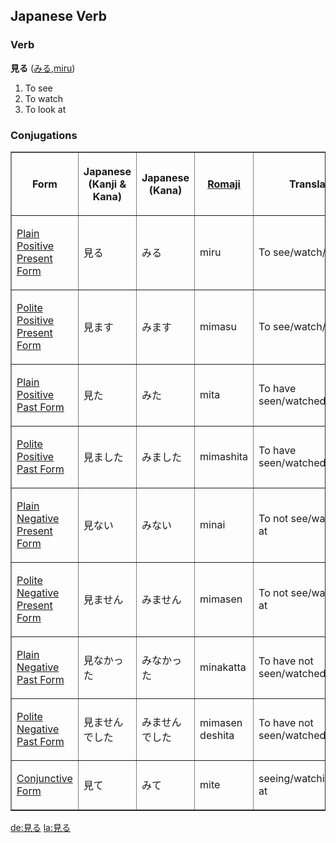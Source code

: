 ==Japanese Verb==

===Verb===
'''見る''' ([[みる]],[[miru]])

# To see
# To watch
# To look at

=== Conjugations ===

<TABLE border>

<TR>
<TH>Form</TH>
<TH>Japanese<BR>(Kanji & Kana)</TH>
<TH>Japanese<BR>(Kana)</TH>
<TH>[[Romaji]]</TH>
<TH>Translation</TH>
</TR>

<TR>
<TD>[[Japanese Plain Positive Present Form|Plain Positive Present Form]]</TD>
<TD>&#35211;&#12427;</TD>
<TD>&#12415;&#12427;</TD>
<TD>miru</TD>
<TD>To see/watch/look at</TD>
</TR>

<TR>
<TD>[[Japanese Polite Positive Present Form|Polite Positive Present Form]]</TD>
<TD>&#35211;&#12414;&#12377;</TD>
<TD>&#12415;&#12414;&#12377;</TD>
<TD>mimasu</TD>
<TD>To see/watch/look at</TD>
</TR>

<TR>
<TD>[[Japanese Plain Positive Past Form|Plain Positive Past Form]]</TD>
<TD>&#35211;&#12383;</TD>
<TD>&#12415;&#12383;</TD>
<TD>mita</TD>
<TD>To have seen/watched/looked at</TD>
</TR>

<TR>
<TD>[[Japanese Polite Positive Past Form|Polite Positive Past Form]]</TD>
<TD>&#35211;&#12414;&#12375;&#12383;</TD>
<TD>&#12415;&#12414;&#12375;&#12383;</TD>
<TD>mimashita</TD>
<TD>To have seen/watched/looked at</TD>
</TR>

<TR>
<TD>[[Japanese Plain Negative Present Form|Plain Negative Present Form]]</TD>
<TD>&#35211;&#12394;&#12356;</TD>
<TD>&#12415;&#12394;&#12356;</TD>
<TD>minai</TD>
<TD>To not see/watch/look at</TD>
</TR>

<TR>
<TD>[[Japanese Polite Negative Present Form|Polite Negative Present Form]]</TD>
<TD>&#35211;&#12414;&#12379;&#12435;</TD>
<TD>&#12415;&#12414;&#12379;&#12435;</TD>
<TD>mimasen</TD>
<TD>To not see/watch/look at</TD>
</TR>

<TR>
<TD>[[Japanese Plain Negative Past Form|Plain Negative Past Form]]</TD>
<TD>&#35211;&#12394;&#12363;&#12387;&#12383;</TD>
<TD>&#12415;&#12394;&#12363;&#12387;&#12383;</TD>
<TD>minakatta</TD>
<TD>To have not seen/watched/looked at</TD>
</TR>

<TR>
<TD>[[Japanese Polite Negative Past Form|Polite Negative Past Form]]</TD>
<TD>&#35211;&#12414;&#12379;&#12435;&#12391;&#12375;&#12383;</TD>
<TD>&#12415;&#12414;&#12379;&#12435;&#12391;&#12375;&#12383;</TD>
<TD>mimasen deshita</TD>
<TD>To have not seen/watched/looked at</TD>
</TR>

<TR>
<TD>[[Japanese Conjunctive Form|Conjunctive Form]]</TD>
<TD>&#35211;&#12390;</TD>
<TD>&#12415;&#12390;</TD>
<TD>mite</TD>
<TD>seeing/watching/looking at</TD>
</TR>

</TABLE>

[[de:見る]]
[[la:見る]]